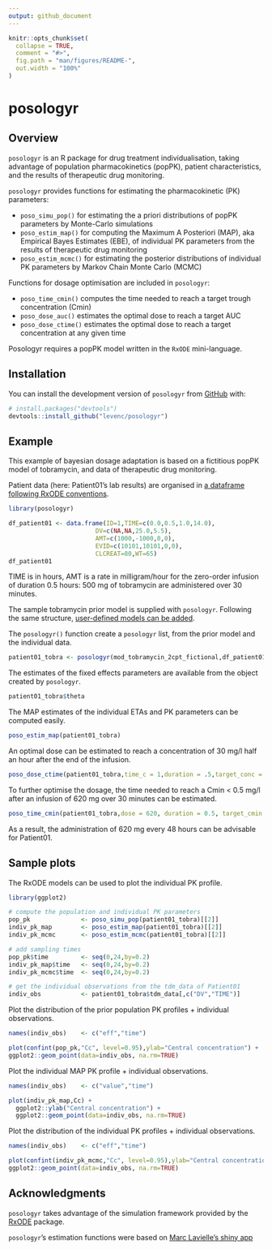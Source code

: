 ```yaml
---
output: github_document
---
```


<!-- README.md is generated from README.Rmd. Please edit that file -->

```r
knitr::opts_chunk$set(
  collapse = TRUE,
  comment = "#>",
  fig.path = "man/figures/README-",
  out.width = "100%"
)
```

# posologyr

<!-- badges: start -->
<!-- badges: end -->

## Overview

`posologyr` is an R package for drug treatment individualisation, taking advantage of population pharmacokinetics (popPK), patient characteristics, and the results of therapeutic drug monitoring.

`posologyr` provides functions for estimating the pharmacokinetic (PK) parameters:

+ `poso_simu_pop()` for estimating the a priori distributions of popPK parameters by Monte-Carlo simulations
+ `poso_estim_map()` for computing the Maximum A Posteriori (MAP), aka Empirical Bayes Estimates (EBE), of individual PK parameters from the results of therapeutic drug monitoring
+ `poso_estim_mcmc()` for estimating the posterior distributions of individual PK parameters by Markov Chain Monte Carlo (MCMC)

Functions for dosage optimisation are included in `posologyr`:

+ `poso_time_cmin()` computes the time needed to reach a target trough concentration (Cmin)
+ `poso_dose_auc()` estimates the optimal dose to reach a target AUC
+ `poso_dose_ctime()` estimates the optimal dose to reach a target concentration at any given time

Posologyr requires a popPK model written in the `RxODE` mini-language.

## Installation

You can install the development version of `posologyr` from [GitHub](https://github.com/) with:

``` r
# install.packages("devtools")
devtools::install_github("levenc/posologyr")
```

## Example

This example of bayesian dosage adaptation is based on a fictitious popPK model of tobramycin, and data of therapeutic drug monitoring.

Patient data (here: Patient01's lab results) are organised in [a dataframe following RxODE conventions](https://levenc.github.io/posologyr/articles/patient_data_input.html).

```r
library(posologyr)

df_patient01 <- data.frame(ID=1,TIME=c(0.0,0.5,1.0,14.0),
                        DV=c(NA,NA,25.0,5.5),
                        AMT=c(1000,-1000,0,0),
                        EVID=c(10101,10101,0,0),
                        CLCREAT=80,WT=65)
df_patient01
```

TIME is in hours, AMT is a rate in milligram/hour for the zero-order infusion of duration 0.5 hours: 500 mg of tobramycin are administered over 30 minutes.

The sample tobramycin prior model is supplied with `posologyr`. Following the same structure, [user-defined models can be added](https://levenc.github.io/posologyr/articles/posologyr_user_defined_models.html).

The `posologyr()` function create a `posologyr` list, from the prior model and the individual data. 

```r
patient01_tobra <- posologyr(mod_tobramycin_2cpt_fictional,df_patient01)
```

The estimates of the fixed effects parameters are available from the object created by `posologyr`.

```r
patient01_tobra$theta
```

The MAP estimates of the individual ETAs and PK parameters can be computed easily.

```r
poso_estim_map(patient01_tobra)
```

An optimal dose can be estimated to reach a concentration of 30 mg/l half an hour after the end of the infusion.

```r
poso_dose_ctime(patient01_tobra,time_c = 1,duration = .5,target_conc = 30)
```

To further optimise the dosage, the time needed to reach a Cmin < 0.5 mg/l after an infusion of 620 mg over 30 minutes can be estimated.

```r
poso_time_cmin(patient01_tobra,dose = 620, duration = 0.5, target_cmin = 0.5)
```

As a result, the administration of 620 mg every 48 hours can be advisable for Patient01.

## Sample plots

The RxODE models can be used to plot the individual PK profile.

```r
library(ggplot2)

# compute the population and individual PK parameters
pop_pk              <- poso_simu_pop(patient01_tobra)[[2]]
indiv_pk_map        <- poso_estim_map(patient01_tobra)[[2]]
indiv_pk_mcmc       <- poso_estim_mcmc(patient01_tobra)[[2]]

# add sampling times
pop_pk$time         <- seq(0,24,by=0.2)
indiv_pk_map$time   <- seq(0,24,by=0.2)
indiv_pk_mcmc$time  <- seq(0,24,by=0.2)

# get the individual observations from the tdm_data of Patient01
indiv_obs           <- patient01_tobra$tdm_data[,c("DV","TIME")]
```

Plot the distribution of the prior population PK profiles + individual observations.
```r
names(indiv_obs)    <- c("eff","time")

plot(confint(pop_pk,"Cc", level=0.95),ylab="Central concentration") +
ggplot2::geom_point(data=indiv_obs, na.rm=TRUE)
```

Plot the individual MAP PK profile + individual observations.
```r
names(indiv_obs)    <- c("value","time")

plot(indiv_pk_map,Cc) + 
  ggplot2::ylab("Central concentration") +
  ggplot2::geom_point(data=indiv_obs, na.rm=TRUE)
```

Plot the distribution of the individual PK profiles + individual observations.
```r
names(indiv_obs)    <- c("eff","time")

plot(confint(indiv_pk_mcmc,"Cc", level=0.95),ylab="Central concentration") +
ggplot2::geom_point(data=indiv_obs, na.rm=TRUE)
```

## Acknowledgments
`posologyr` takes advantage of the simulation framework provided by the  [RxODE](https://github.com/nlmixrdevelopment/RxODE) package.

`posologyr`'s estimation functions were based on [Marc Lavielle's shiny app]( http://shiny.webpopix.org/mcmc/bayes1/)
